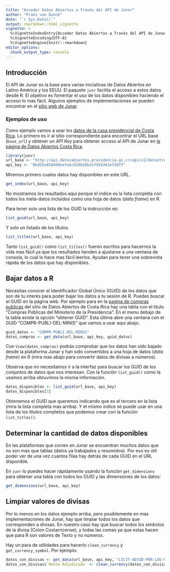 ```yaml
---
title: "Acceder Datos Abiertos a Través del API de Junar"
author: "Frans van Dunné"
date: "`r Sys.Date()`"
output: rmarkdown::html_vignette
vignette: >
  %\VignetteIndexEntry{Acceder Datos Abiertos a Través del API de Junar}
  %\VignetteEncoding{UTF-8}
  %\VignetteEngine{knitr::rmarkdown}
editor_options: 
  chunk_output_type: console
---
```


## Introducción

El API de Junar es la base para varias iniciativas de Datos Abiertos en Latino
América y los EEUU.  El paquete `junr` facilita el acceso a estos datos desde R.
El objetivo es fomentar el uso de los datos disponibles haciendo el acceso lo
mas fácil. Algunos ejemplos de implementaciones se pueden encontrar en el
[sitio web de Junar](http://www.junar.com/).

### Ejemplos de uso
Como ejemplo vamos a usar los [datos de la casa presidencial de Costa
Rica](http://datosabiertos.presidencia.go.cr/home). Lo primero es ir al sitio
correspondiente para encontrar el URL base (`base_url`) y obtener un *API Key*
para obtener acceso al API de Junar en [la página de Datos Abiertos Costa
Rica](http://datosabiertos.presidencia.go.cr/developers/).

```r
library(junr)
url_base <- "http://api.datosabiertos.presidencia.go.cr/api/v2/datastreams/"
api_key <- "0bd55e858409eefabc629b28b2e7916361ef20ff" 
```

Miremos primero cuales datos hay disponibles en este URL.

```r
get_index(url_base, api_key)
```

No mostramos los resultados aquí porque el indice es la lista completa con todos
los meta-datos incluidos como una hoja de datos (*data frame*) en R.

Para tener solo una lista de los GUID la instrucción es:

```r
list_guid(url_base, api_key)
```

Y solo un listado de los títulos.

```r
list_titles(url_base, api_key)
```

Tanto `list_guid()` como `list_titles()` fueron escritos para hacernos la vida
mas fácil ya que los resultados tienden a ajustarse a una ventana de consola,
lo cual lo hace mas fácil leerlos. Ayudan para tener una sobrevista rápida de
los datos que hay disponibles.

## Bajar datos a R
Necesitas conocer el Identificador Global Único (GUID) de los datos que son de
tu interés para poder bajar los datos a tu sesión de R. Puedes buscar el GUID
en la página web. Por ejemplo para en la [pagina de compras
publicas](http://datosabiertos.presidencia.go.cr/dashboards/9566/compras-publicas/)
del sitio de Datos Abiertos de Costa Rica hay una tabla con el titulo
"Compras Públicas del Ministerio de la Presidencia". En el menu debajo de la
tabla existe la opción "obtener GUID". Esta última abre una ventana con el GUID
"COMPR-PUBLI-DEL-MINIS" que vamos a usar aquí abajo.

```r
guid_datos <- "COMPR-PUBLI-DEL-MINIS"
datos_compras <- get_data(url_base, api_key, guid_datos)
```

Con `View(datos_compras)` podrás comprobar que los datos han sido bajado desde
la plataforma Junar y han sido convertidos a una hoja de datos (*data frame*)
en R (mira mas abajo para convertir datos de divisas a números).

Observa que no necesitamos ir a la interfaz para buscar los GUID de los
conjuntos de datos que nos interesan. Con la función `list_guid()` como la
usamos arriba obtuvimos la misma información.

```r
datos_disponibles <- list_guid(url_base, api_key)
datos_disponibles[3]
```
Obtenemos el GUID que queremos indicando que es el tercero en la lista (mira la
lista completa mas arriba). Y el mismo índice se puede usar en una lista de los
títulos completos que podemos crear con la función `list_titles()`. 

## Determinar la cantidad de datos disponibles
En las plataformas que corren en Junar se encuentran muchos datos que no son
mas que tablas (datos ya trabajados y resumidos). Por eso es útil poder ver de
una vez cuantos filas hay detrás de cada GUID en el URL disponible. 

En `junr` lo puedes hacer rápidamente usando la función `get_dimensions` para
obtener una tabla con todos los GUID y las dimensiones de los datos:

```r
get_dimensions(url_base, api_key)
```

## Limpiar valores de divisas
Por lo menos en los datos ejemplo arriba, pero posiblemente en mas
implementaciones de Junar, hay que limpiar todos los datos que corresponden a
divisas. En nuestro caso hay que buscar todos los símbolos de la divisa (Colon
Costarricense), y todas las comas ya que estas hacen que para R son valores de
Texto y no números.

Hay un para de utilidades para hacerlo `clean_currency` y `get_currency_symbol`.
Por ejemplo:

```r
datos_con_divisas <- get_data(url_base, api_key, "LICIT-ADJUD-POR-LOS-MINIS")
datos_con_divisas$`Monto Adjudicado` <- clean_currency(datos_con_divisas$`Monto Adjudicado`)  
```
